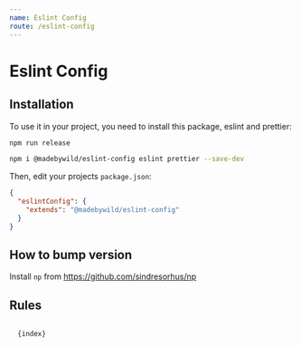 ```yaml
---
name: Eslint Config
route: /eslint-config
---
```



# Eslint Config

## Installation

To use it in your project, you need to install this package, eslint and prettier:

```bash
npm run release
```

```bash
npm i @madebywild/eslint-config eslint prettier --save-dev
```

Then, edit your projects `package.json`:

```json
{
  "eslintConfig": {
    "extends": "@madebywild/eslint-config"
  }
}
```

## How to bump version

Install `np` from https://github.com/sindresorhus/np

## Rules

<Code language="javascript">
  {index}
</Code>